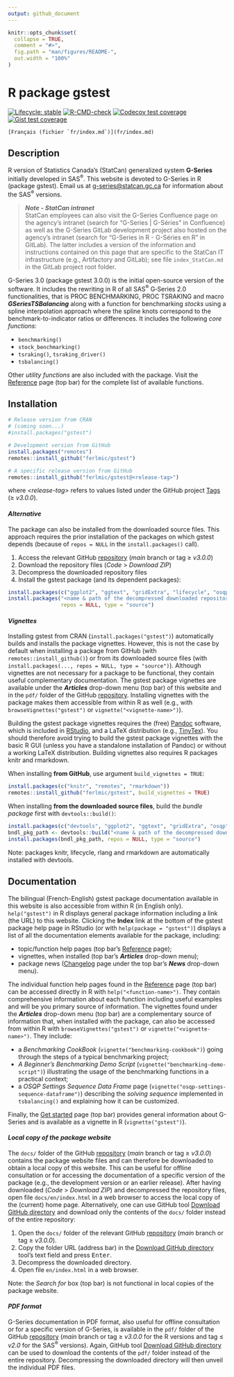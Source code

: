 ```yaml
---
output: github_document
---
```


<!-- index.md is generated from index.Rmd. Please edit that file -->

```r
knitr::opts_chunk$set(
  collapse = TRUE,
  comment = "#>",
  fig.path = "man/figures/README-",
  out.width = "100%"
)
```


# R package gstest

<!-- badges: start -->

<!-- [![CRAN Status](https://www.r-pkg.org/badges/version/gstest)](https://cran.r-project.org/package=gstest) -->
[![Lifecycle: stable](man/figures/lifecycle-stable.svg)](https://lifecycle.r-lib.org/articles/stages.html)
[![R-CMD-check](https://github.com/ferlmic/gstest/actions/workflows/R-CMD-check.yaml/badge.svg?branch=main)](https://github.com/ferlmic/gstest/actions/workflows/R-CMD-check.yaml?query=branch%3Amain)
[![Codecov test coverage](https://codecov.io/gh/ferlmic/gstest/branch/main/graph/badge.svg)](https://app.codecov.io/gh/ferlmic/gstest?branch=main)
[![Gist test coverage](https://img.shields.io/endpoint?url=https://gist.githubusercontent.com/ferlmic/d1c44251dc166a6148015f7414a0ed1a/raw/gstest_coverage.json)](https://github.com/ferlmic/gstest/actions/workflows/test-coverage.yaml?query=branch%3Amain)

<!-- badges: end -->

<!-- Display a link to the French `index.md' file (only when rendering an HTML document)
     
     => the Pandoc "fenced_div" below (::: {.pkgdown-devel} <...> :::) is used to avoid 
        having the link generated in the pkgdown website home page
     => the link would only show in the "development" version of the pkgdown website
        (`development: mode: devel` in `_pkdown.yml` or `development: mode: auto` with a 4-level 
        version number in the DESCRIPTION file), which we do not use for gstest (we set 
        `development: mode: release` in `_pkdown.yml`, resulting in a single "release" website 
        regardless of the version number -->
::: {.pkgdown-devel}
```asis
[Français (fichier `fr/index.md`)](fr/index.md)
```
:::


## Description

R version of Statistics Canada's (StatCan) generalized system **G-Series** initially developed in SAS^®^. This website is devoted to G-Series in R (package gstest). Email us at [g-series@statcan.gc.ca](mailto:g-series@statcan.gc.ca) for information about the SAS^®^ versions. 

> _**Note - StatCan intranet**_\
> StatCan employees can also visit the G-Series Confluence page on the agency's intranet (search for "G-Series | G-Séries" in Confluence) as well as the G-Series GitLab development project also hosted on the agency's intranet (search for "G-Series in R - G-Séries en R" in GitLab). The latter includes a version of the information and instructions contained on this page that are specific to the StatCan IT infrastructure (e.g., Artifactory and GitLab); see file `index_StatCan.md` in the GitLab project root folder.

G-Series 3.0 (package gstest 3.0.0) is the initial open-source version of the software. It includes the rewriting in R of all SAS^®^ G<span>&#8209;</span>Series 2.0 functionalities, that is PROC BENCHMARKING, PROC TSRAKING and macro _**GSeriesTSBalancing**_ along with a function for benchmarking *stocks* using a spline interpolation approach where the spline knots correspond to the benchmark-to-indicator ratios or differences. It includes the following *core functions*:

* `benchmarking()`
* `stock_benchmarking()`
* `tsraking()`, `tsraking_driver()`
* `tsbalancing()` <br>
  
Other *utility functions* are also included with the package. Visit the [Reference](./reference/index.html) page (top bar) for the complete list of available functions. 


## Installation

```r
# Release version from CRAN 
# (coming soon...)
#install.packages("gstest")

# Development version from GitHub
install.packages("remotes")
remotes::install_github("ferlmic/gstest")

# A specific release version from GitHub
remotes::install_github("ferlmic/gstest@<release-tag>")
```
where *\<release-tag\>* refers to values listed under the GitHub project  [Tags](https://github.com/ferlmic/gstest/tags) ($\geq$ *v3.0.0*).

#### *Alternative*
The package can also be installed from the downloaded source files. This approach requires the prior installation of the packages on which gstest depends (because of `repos = NULL` in the `install.packages()` call).

1. Access the relevant GitHub [repository](https://github.com/ferlmic/gstest) (*main* branch or tag $\geq$ *v3.0.0*)
2. Download the repository files (*Code* > *Download ZIP*)
3. Decompress the downloaded repository files
4. Install the gstest package (and its dependent packages):
```r
install.packages(c("ggplot2", "ggtext", "gridExtra", "lifecycle", "osqp", "rlang", "xmpdf"))
install.packages("<name & path of the decompressed downloaded repository files>",
                 repos = NULL, type = "source")
```

#### _Vignettes_
Installing gstest from CRAN (`install.packages("gstest")`) automatically builds and installs the package vignettes. However, this is not the case by default when installing a package from GitHub (with `remotes::install_github()`) or from its downloaded source files (with `install.packages(..., repos = NULL, type = "source")`). Although vignettes are not necessary for a package to be functional, they contain useful complementary documentation. The gstest package vignettes are available under the _**Articles**_ drop-down menu (top bar) of this website and in the `pdf/` folder of the GitHub [repository](https://github.com/ferlmic/gstest). Installing vignettes with the package makes them accessible from within R as well (e.g., with `browseVignettes("gstest")` or `vignette("<vignette-name>")`). 

Building the gstest package vignettes requires the (free) [Pandoc](https://pandoc.org/) software, which is included in [RStudio](https://posit.co/downloads/), and a LaTeX distribution (e.g., [TinyTex](https://github.com/rstudio/tinytex-releases)). You should therefore avoid trying to build the gstest package vignettes with the basic R GUI (unless you have a standalone installation of Pandoc) or without a working LaTeX distribution. Building vignettes also requires R packages knitr and rmarkdown.

When installing **from GitHub**, use argument `build_vignettes = TRUE`:
```r
install.packages(c("knitr", "remotes", "rmarkdown"))
remotes::install_github("ferlmic/gstest", build_vignettes = TRUE)
```

When installing **from the downloaded source files**, build the *bundle package* first with `devtools::build()`:
```r
install.packages(c("devtools", "ggplot2", "ggtext", "gridExtra", "osqp", "xmpdf"))
bndl_pkg_path <- devtools::build("<name & path of the decompressed downloaded repository files>")
install.packages(bndl_pkg_path, repos = NULL, type = "source")
```
Note: packages knitr, lifecycle, rlang and rmarkdown are automatically installed with devtools.


## Documentation
The bilingual (French-English) gstest package documentation available in this website is also accessible from within R (in English only). `help("gstest")` in R displays general package information including a link (the URL) to this website. Clicking the **Index** link at the bottom of the gstest package help page in RStudio (or with `help(package = "gstest")`) displays a list of all the documentation elements available for the package, including:

* topic/function help pages (top bar's [Reference](./reference/index.html) page);
* vignettes, when installed (top bar's ***Articles*** drop-down menu);
* package news ([Changelog](./news/index.html) page under the top bar's ***News*** drop-down menu).

The individual function help pages found in the [Reference](./reference/index.html) page (top bar) can be accessed directly in R with `help("<function-name>")`. They contain comprehensive information about each function including useful examples and will be you primary source of information. The vignettes found under the ***Articles*** drop-down menu (top bar) are a complementary source of information that, when installed with the package, can also be accessed from within R with `browseVignettes("gstest")` or `vignette("<vignette-name>")`. They include: 

* a *Benchmarking CookBook* (`vignette("benchmarking-cookbook")`) going through the steps of a typical benchmarking project;
* *A Beginner's Benchmarking Demo Script* (`vignette("benchmarking-demo-script")`) illustrating the usage of the benchmarking functions in a practical context;
* a *OSQP Settings Sequence Data Frame* page (`vignette("osqp-settings-sequence-dataframe")`) describing the *solving sequence* implemented in `tsbalancing()` and explaining how it can be customized.

Finally, the [Get started](./articles/gstest.html) page (top bar) provides general information about G-Series and is available as a vignette in R (`vignette("gstest")`).

#### *Local copy of the package website*
The `docs/` folder of the GitHub [repository](https://github.com/ferlmic/gstest) (*main* branch or tag $\geq$ *v3.0.0*) contains the package website files and can therefore be downloaded to obtain a local copy of this website. This can be useful for offline consultation or for accessing the documentation of a specific version of the package (e.g., the development version or an earlier release). After having downloaded (*Code* > *Download ZIP*) and decompressed the repository files, open file `docs/en/index.html` in a web browser to access the local copy of the (current) home page. Alternatively, one can use GitHub tool [Download GitHub directory](https://download-directory.github.io/) and download only the contents of the `docs/` folder instead of the entire repository:

1. Open the `docs/` folder of the relevant GitHub [repository](https://github.com/ferlmic/gstest) (*main* branch or tag $\geq$ *v3.0.0*).
2. Copy the folder URL (address bar) in the [Download GitHub directory](https://download-directory.github.io/) tool's text field and press <kbd>Enter</kbd>. 
3. Decompress the downloaded directory.
4. Open file `en/index.html` in a web browser.

Note: the *Search for* box (top bar) is not functional in local copies of the package website.

#### *PDF format*
G-Series documentation in PDF format, also useful for offline consultation or for a specific version of G-Series, is available in the `pdf/` folder of the GitHub [repository](https://github.com/ferlmic/gstest) (*main* branch or tag $\geq$ *v3.0.0* for the R versions and tag $\leq$ *v2.0* for the SAS^®^ versions). Again, GitHub tool [Download GitHub directory](https://download-directory.github.io/) can be used to download the contents of the `pdf/` folder instead of the entire repository. Decompressing the downloaded directory will then unveil the individual PDF files.
